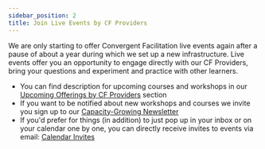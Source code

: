 ```yaml
---
sidebar_position: 2
title: Join Live Events by CF Providers
---
```



We are only starting to offer Convergent Facilitation live events again after a pause of about a year during which we set up a new infrastructure. Live events offer you an opportunity to engage directly with our CF Providers, bring your questions and experiment and practice with other learners. 

- You can find description for upcoming courses and workshops in our [Upcoming Offerings by CF Providers](/#offerings) section
- If you want to be notified about new workshops and courses we invite you sign up to our [Capacity-Growing Newsletter](/contact#newsletters)
- If you'd prefer for things (in addition) to just pop up in your inbox or on your calendar one by one, you can directly receive invites to events via email: [Calendar Invites](/how-to-engage/platforms-and-co-creation/calendar-invites)

